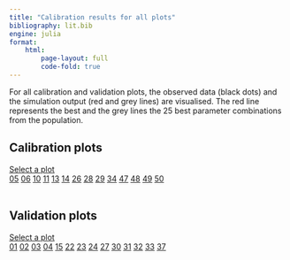 ```yaml
---
title: "Calibration results for all plots"
bibliography: lit.bib
engine: julia
format:
    html:
        page-layout: full
        code-fold: true
---
```


```{=html}
<script type="text/javascript" src="https://cdnjs.cloudflare.com/ajax/libs/jquery/3.5.1/jquery.min.js"></script>
<script type="text/javascript" src="https://cdnjs.cloudflare.com/ajax/libs/popper.js/1.14.3/umd/popper.min.js"></script>
<script type="text/javascript" src="https://cdnjs.cloudflare.com/ajax/libs/twitter-bootstrap/4.5.3/js/bootstrap.min.js"></script>
```

For all calibration and validation plots, the observed data (black dots) and the simulation output (red and grey lines) are visualised. The red line represents the best and the grey lines the 25 best parameter combinations from the population. 

::: {.panel-tabset}

## Calibration plots

```{=html}
<div class="dropdown show">
    <a class="btn btn-secondary dropdown-toggle" href="#" role="button" id="dropdownMenuLink" data-toggle="dropdown" aria-haspopup="true" aria-expanded="false">
    Select a plot
    </a>
    
<div class="dropdown-menu" aria-labelledby="dropdownMenuLink">
    <a class="dropdown-item dropdown-calibration" href="#" data-image="img/calibration/HEG05.png">05</a>
    <a class="dropdown-item dropdown-calibration" href="#" data-image="img/calibration/HEG06.png">06</a>
    <a class="dropdown-item dropdown-calibration" href="#" data-image="img/calibration/HEG10.png">10</a>
    <a class="dropdown-item dropdown-calibration" href="#" data-image="img/calibration/HEG11.png">11</a>
    <a class="dropdown-item dropdown-calibration" href="#" data-image="img/calibration/HEG13.png">13</a>
    <a class="dropdown-item dropdown-calibration" href="#" data-image="img/calibration/HEG14.png">14</a>
    <a class="dropdown-item dropdown-calibration" href="#" data-image="img/calibration/HEG26.png">26</a>
    <a class="dropdown-item dropdown-calibration" href="#" data-image="img/calibration/HEG28.png">28</a>
    <a class="dropdown-item dropdown-calibration" href="#" data-image="img/calibration/HEG29.png">29</a>
    <a class="dropdown-item dropdown-calibration" href="#" data-image="img/calibration/HEG34.png">34</a>
    <a class="dropdown-item dropdown-calibration" href="#" data-image="img/calibration/HEG47.png">47</a>
    <a class="dropdown-item dropdown-calibration" href="#" data-image="img/calibration/HEG48.png">48</a>
    <a class="dropdown-item dropdown-calibration" href="#" data-image="img/calibration/HEG49.png">49</a>
    <a class="dropdown-item dropdown-calibration" href="#" data-image="img/calibration/HEG50.png">50</a>
</div>
</div>

<br>
<img src="img/calibration/HEG05.png" rel="popover" alt="" class = "calibration-img" style="max-width: 500px">
```



## Validation plots

```{=html}
<div class="dropdown show">
    <a class="btn btn-secondary dropdown-toggle" href="#" role="button" id="dropdownMenuLink" data-toggle="dropdown" aria-haspopup="true" aria-expanded="false">
    Select a plot
    </a>

<div class="dropdown-menu" aria-labelledby="dropdownMenuLink">
    <a class="dropdown-item dropdown-validation" href="#" data-image="img/calibration/HEG01.png">01</a>
    <a class="dropdown-item dropdown-validation" href="#" data-image="img/calibration/HEG02.png">02</a>
    <a class="dropdown-item dropdown-validation" href="#" data-image="img/calibration/HEG03.png">03</a>
    <a class="dropdown-item dropdown-validation" href="#" data-image="img/calibration/HEG04.png">04</a>
    <a class="dropdown-item dropdown-validation" href="#" data-image="img/calibration/HEG15.png">15</a>
    <a class="dropdown-item dropdown-validation" href="#" data-image="img/calibration/HEG22.png">22</a>
    <a class="dropdown-item dropdown-validation" href="#" data-image="img/calibration/HEG23.png">23</a>
    <a class="dropdown-item dropdown-validation" href="#" data-image="img/calibration/HEG24.png">24</a>
    <a class="dropdown-item dropdown-validation" href="#" data-image="img/calibration/HEG27.png">27</a>
    <a class="dropdown-item dropdown-validation" href="#" data-image="img/calibration/HEG30.png">30</a>
    <a class="dropdown-item dropdown-validation" href="#" data-image="img/calibration/HEG31.png">31</a>
    <a class="dropdown-item dropdown-validation" href="#" data-image="img/calibration/HEG32.png">32</a>
    <a class="dropdown-item dropdown-validation" href="#" data-image="img/calibration/HEG33.png">33</a>
    <a class="dropdown-item dropdown-validation" href="#" data-image="img/calibration/HEG37.png">37</a>
</div>
</div>

<br>
<img src="img/calibration/HEG01.png" rel="popover" alt="" class ="validation-img" style="max-width: 500px">
```

:::



```{=html}
<script>
$(".dropdown-calibration").click(function() {
    const image_location = $(this).data("image");
    $(".calibration-img").attr("src", image_location);
});

$(".dropdown-validation").click(function() {
    const image_location = $(this).data("image");
    $(".validation-img").attr("src", image_location);
});
</script>
```
